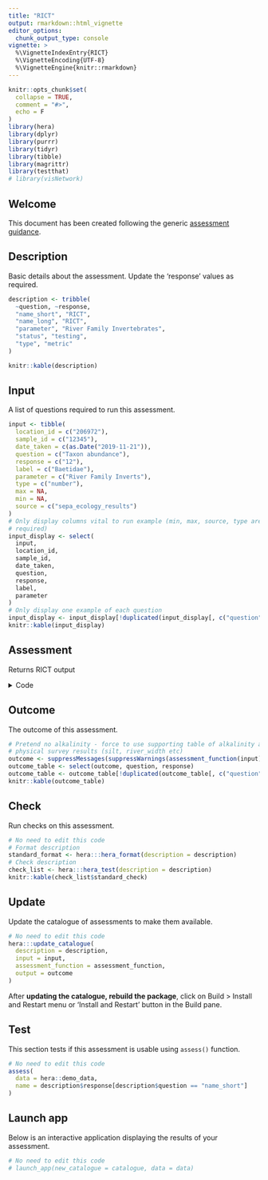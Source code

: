 ```yaml
---
title: "RICT"
output: rmarkdown::html_vignette
editor_options: 
  chunk_output_type: console
vignette: >
  %\VignetteIndexEntry{RICT}
  %\VignetteEncoding{UTF-8}  
  %\VignetteEngine{knitr::rmarkdown}
---
```


```r
knitr::opts_chunk$set(
  collapse = TRUE,
  comment = "#>",
  echo = F
)
library(hera)
library(dplyr)
library(purrr)
library(tidyr)
library(tibble)
library(magrittr)
library(testthat)
# library(visNetwork)
```

## Welcome

This document has been created following the generic [assessment guidance](https://ecodata1.github.io/hera/articles/development_guide.html).

<!-- Create a new regulatory assessment by updating the code info below, for guidance see https://ecodata1.github.io/hera/articles/development_guide.html  -->

## Description

Basic details about the assessment. Update the 'response' values as required.

```r
description <- tribble(
  ~question, ~response,
  "name_short", "RICT",
  "name_long", "RICT",
  "parameter", "River Family Invertebrates",
  "status", "testing",
  "type", "metric"
)

knitr::kable(description)
```

## Input

A list of questions required to run this assessment.

```r
input <- tibble(
  location_id = c("206972"),
  sample_id = c("12345"),
  date_taken = c(as.Date("2019-11-21")),
  question = c("Taxon abundance"),
  response = c("12"),
  label = c("Baetidae"),
  parameter = c("River Family Inverts"),
  type = c("number"),
  max = NA,
  min = NA,
  source = c("sepa_ecology_results")
)
# Only display columns vital to run example (min, max, source, type are not
# required)
input_display <- select(
  input,
  location_id,
  sample_id,
  date_taken,
  question,
  response,
  label,
  parameter
)
# Only display one example of each question
input_display <- input_display[!duplicated(input_display[, c("question")]), ]
knitr::kable(input_display)
```

## Assessment

Returns RICT output

<details>
  <summary>Code</summary>

```r
assessment_function <- function(data, ...) {
  # Calculated some statistic...
  # Note, any non-standard base R library must be call using require().
  require(rict)
  require(macroinvertebrateMetrics)
  require(dplyr)
  require(tidyr)
  require(magrittr)
  message(unique(data$location_id))
  metric_function <- catalogue[catalogue$assessment ==
    "Macroinvertebrate Metrics", 3][[1]]
  input_data <- data
  input_data$location_id <- NULL
  output <- metric_function[[1]](input_data)
  if (is.null(output)) {
    return(NULL)
  }
  output <- dplyr::filter(output, question %in% c("WHPT_ASPT", "WHPT_NTAXA"))


  # Alkalinity ---------
  # if(!any(names(data) %in% c("alkalinity"))) {
  #   alk <- hera:::mean_alkalinity(data)
  #   data$alkalinity <- NULL
  #   data <- inner_join(data, alk, by = join_by("sample_id" == "sample_number"))
  # }
  if (!any(names(data) %in% "alkalinity")) {
    predictors <- utils::read.csv(system.file("extdat",
      "predictors.csv",
      package = "hera"
    ), check.names = FALSE)
    predictors$location_id <- as.character(predictors$location_id)
    predict_data <- filter(predictors, location_id %in% unique(data$location_id))
    predict_data$date <- as.Date(predict_data$date)
    predict_data <- arrange(predict_data, dplyr::desc(date))

    output_location <- inner_join(output,
      unique(data[, c(
        "location_id",
        "sample_id",
        "date_taken"
      )]),
      by = "sample_id",
      relationship = "many-to-many"
    )
    whpt_input <- inner_join(
      output_location,
      predict_data,
      by = "location_id",
      multiple = "first"
    )
  } else {
    # function to average predictors for each year? See sepaTools package?::
    final_data <- data
    final_data <- filter(final_data, analysis_repname == "Invert Physical Data")
    if (nrow(final_data) < 1) {
      return(NULL)
    }
    summarise_data <- select(
      final_data,
      "location_id",
      "sample_id",
      "year",
      "question",
      "response"
    )

    summarise_data <- map_df(split(
      summarise_data,
      summarise_data$sample_id
    ), function(sample) {
      # get a row to add to bottom when mean_depth calculated
      row <- sample[1, ]
      row$question <- "mean_depth"
      if (!any(sample$question %in% "mean_depth")) {
        depths <- filter(sample, question %in% c(
          "River Depth 1",
          "River Depth 2",
          "River Depth 3",
          "Depth 1",
          "Depth 2",
          "Depth 3"
        ))
        if (nrow(depths) < 1) {
          # some samples don't have Depths or mean_depth...so return NA
          row$response <- NA
        } else {
          mean_depth <- mean(as.numeric(depths$response), na.rm = TRUE)

          row$response <- as.character(mean_depth)
        }
        sample <- bind_rows(sample, row)
        return(sample)
      } else {
        return(sample)
      }
    })

    summarise_data <- summarise_data %>%
      filter(question %in% c(
        "sand",
        "silt_clay",
        "boulders_cobbles",
        "pebbles_gravel",
        "river_width",
        "mean_depth"
      ))
    summarise_data <- tidyr::pivot_wider(summarise_data,
      names_from = question,
      values_from = response
    )
    summarise_data <- type.convert(summarise_data, as.is = TRUE)
    summarise_data <- select(summarise_data, -"sample_id")
    summarise_data <- dplyr::group_by(
      summarise_data,
      location_id
    )
    # Suppress warning because of missing values
    summarise_data <- suppressWarnings(dplyr::summarise_all(
      summarise_data,
      ~ mean(.x, na.rm = TRUE)
    ))
    summarise_data$location_id <- as.character(summarise_data$location_id)
    data <- left_join(data, summarise_data, by = join_by(location_id == location_id))
    data <- data %>%
      group_by(location_id) %>%
      mutate("alkalinity" = mean(alkalinity, na.rm = TRUE))
    data <- ungroup(data)

    data <- select(
      data,
      "sample_id",
      "location_id",
      "date_taken",
      "grid_reference",
      "alkalinity",
      "river_width",
      "mean_depth",
      "boulders_cobbles",
      "pebbles_gravel",
      "sand",
      "silt_clay",
      # "northing",
      # "easting",
      "dist_from_source",
      "altitude",
      "slope",
      "grid_reference",
      "discharge_category"
    )
    whpt_input <- inner_join(output,
      unique(data),
      by = "sample_id"
    )
  }
  whpt_input$question[whpt_input$question == "WHPT_ASPT"] <- "WHPT ASPT Abund"
  whpt_input$question[whpt_input$question == "WHPT_NTAXA"] <- "WHPT NTAXA Abund"
  data <- whpt_input

  bias <- 1.62
  analysis <- "whpt ntaxa abund"

  names(data) <- tolower(names(data))
  data <- data[!is.na(data$river_width), ]
  # if no river width...return NULL
  check <- FALSE
  if (nrow(data) < 1) {
    return(NULL)
  }
  # Add year  columns
  data$year <- format.Date(data$date_taken, "%Y")
  data$year <- as.integer(data$year)
  rict_output <- purrr::map(unique(data$location_id), function(location_id) {
    data <- data[data$location_id == location_id, ]
    if (!is.null(data$river_width)) {
      if (any(!is.na(data$river_width))) {
        data$river_width <- as.numeric(data$river_width)
        data$mean_depth <- as.numeric(data$mean_depth)
        data$boulders_cobbles <- as.numeric(data$boulders_cobbles)
        data$pebbles_gravel <- as.numeric(data$pebbles_gravel)
        data$silt_clay <- as.numeric(data$silt_clay)
        data$sand <- as.numeric(data$sand)
        check <- TRUE
      } else {
        data <- select(
          data,
          -"river_width",
          -"mean_depth",
          -"boulders_cobbles",
          -"pebbles_gravel",
          -"sand",
          -"silt_clay"
        )
      }
    }
    # NGR columns

    data <- tidyr::separate(data,
      grid_reference,
      into = c(
        "NGR",
        "NGR_EASTING",
        "NGR_NORTHING"
      ),
      sep = " "
    )
    # needs refactoring - but if no Alk results returned then add blanks/NAs
    # data$alkalinity <- 75
    data$sample_count <- NA
    data$samples_used <- NA
    data$min_date <- NA
    data$max_date <- NA

    data$response <- as.numeric(as.character(data$response))
    data <- tidyr::pivot_wider(data,
      names_from = question,
      values_from = response
    )
    # Join to template
    rict_template <- function() {
      template <- data.frame(
        "LOCATION" = character(),
        "Waterbody" = character(),
        "YEAR" = integer(),
        "NGR" = character(),
        "EASTING" = character(),
        "NORTHING" = character(),
        "S_ALTITUDE" = numeric(),
        "S_SLOPE" = numeric(),
        "S_DISCHARGE_CAT" = numeric(),
        "S_DIST_FROM_SOURCE" = numeric(),
        "River Width (m)" = numeric(),
        "Mean Depth (cm)" = numeric(),
        "Alkalinity" = numeric(),
        "% Boulders/Cobbles" = numeric(),
        "% Pebbles/Gravel" = numeric(),
        "% Sand" = numeric(),
        "% Silt/Clay" = numeric(),
        "Spr_Season_ID" = numeric(),
        "Spr_TL2_WHPT_NTaxa (AbW,DistFam)" = numeric(),
        "Spr_TL2_WHPT_ASPT (AbW,DistFam)" = numeric(),
        "Sum_Season_ID" = numeric(),
        "Sum_TL2_WHPT_NTaxa (AbW,DistFam)" = numeric(),
        "Sum_TL2_WHPT_ASPT (AbW,DistFam)" = numeric(),
        "Aut_Season_ID" = numeric(),
        "Aut_TL2_WHPT_NTaxa (AbW,DistFam)" = numeric(),
        "Aut_TL2_WHPT_ASPT (AbW,DistFam)" = numeric(),
        sample_id = character(),
        check.names = check
      )
    }

    template_nems <- rict_template()
    names(template_nems) <- tolower(names(template_nems))
    data$easting <- as.factor(data$NGR_EASTING)
    data$northing <- as.factor(data$NGR_EASTING)
    names(data) <- tolower(names(data))
    data <- dplyr::bind_rows(template_nems, data)

    # For each Ecology sample (survey_inv/F_BMWP_SUM) summarise
    # data$location <- paste0(data$location_id, ": ", data$location_description)
    data$water_body_id <- 3100
    names(data) <- tolower(names(data))
    data <- data.frame(data, check.names = TRUE)
    names(data) <- tolower(names(data))

    data$date_taken <- as.Date(data$date_taken)
    data$season <- season(data$date_taken)
    data <- dplyr::filter(data, season != 4)

    # summarise_data <- dplyr::group_by(
    #   data,
    #   location_id,
    #   ngr,
    #   ngr_easting,
    #   ngr_northing,
    #   sample_id,
    #   season,
    #   discharge_category,
    #   water_body_id,
    #   .name_repair = TRUE
    # )
    # Suppress warning because of missing values
    # summarise_data <- suppressWarnings(dplyr::summarise_all(
    #   summarise_data,
    #   ~ mean(.x, na.rm = TRUE)
    # ))
    # Select

    rict_data <- dplyr::select(data,
      "SITE" = "location_id",
      "Waterbody" = "water_body_id",
      "Year" = "year",
      "NGR" = "ngr",
      "Easting" = "ngr_easting",
      "Northing" = "ngr_northing",
      "Altitude" = "altitude",
      "Slope" = "slope",
      "Discharge" = "discharge_category",
      "Dist_from_Source" = "dist_from_source",
      "Mean_Width" = "river_width",
      "Mean_depth" = "mean_depth",
      "Alkalinity" = "alkalinity",
      "Total_samples" = "sample_count",
      "Samples_used" = "samples_used",
      "Alk_start" = "min_date",
      "Alk_end" = "max_date",
      "Boulder_Cobbles" = "boulders_cobbles",
      "Pebbles_Gravel" = "pebbles_gravel",
      "Sand" = "sand",
      "Silt_Clay" = "silt_clay",
      "Spr_Season_ID" = "season",
      "Spr_TL2_WHPT_NTaxa (AbW,DistFam)" = "whpt.ntaxa.abund",
      "Spr_TL2_WHPT_ASPT (AbW,DistFam)" = "whpt.aspt.abund",
      "Sum_Season_ID" = "season",
      "Sum_TL2_WHPT_NTaxa (AbW,DistFam)" = "whpt.ntaxa.abund",
      "Sum_TL2_WHPT_ASPT (AbW,DistFam)" = "whpt.aspt.abund",
      "Aut_Season_ID" = "season",
      "Aut_TL2_WHPT_NTaxa (AbW,DistFam)" = "whpt.ntaxa.abund",
      "Aut_TL2_WHPT_ASPT (AbW,DistFam)" = "whpt.aspt.abund",
      "sample_id",
      "season" = "season"
    )
    # Remove season not used

    cols <- grep("Sum_|Spr_", names(rict_data), perl = TRUE)
    rict_data[rict_data$season == 3, cols] <- NA

    cols <- grep("Spr_|Aut_", names(rict_data), perl = TRUE)
    rict_data[rict_data$season == 2, cols] <- NA

    cols <- grep("Sum_|Aut_", names(rict_data), perl = TRUE)
    rict_data[rict_data$season == 1, cols] <- NA


    # Add season id when required
    rict_data$Spr_Season_ID <- 1
    rict_data$Sum_Season_ID <- 2
    rict_data$Aut_Season_ID <- 3
    # Bias where required
    rict_data$SPR_NTAXA_BIAS <- bias
    rict_data$SUM_NTAXA_BIAS <- bias
    rict_data$AUT_NTAXA_BIAS <- bias

    rict_data$VELOCITY <- NA
    rict_data$HARDNESS <- NA
    rict_data$CALCIUM <- NA
    rict_data$CONDUCTIVITY <- NA
    # Replace NANs
    is.nan.data.frame <- function(x) {
      do.call(cbind, lapply(x, is.nan))
    }
    rict_data[is.nan(rict_data)] <- NA
    # Discharge must be numeric to pass validation
    rict_data$Discharge <- as.numeric(rict_data$Discharge)
    rict_data <- data.frame(rict_data, check.names = FALSE)
    # rict_data <- rict_data[rict_data$sample_id != "1582198", ]
    # rict_data <- rict_data[rict_data$sample_id != "1017980", ]
    if (nrow(rict_data) == 0) {
      return(NULL)
    }
    rict_valid <- rict::rict_validate(rict_data, stop_if_all_fail = FALSE)
    if (nrow(rict_valid$data) == 0) {
      return(NULL)
    }
    rict_multi_year <- rict_data %>%
      group_by(SITE, Year) %>%
      select("SITE", "Year", contains("_WHPT_")) %>%
      summarise_all(~ mean(.x, na.rm = TRUE))
    predictors <- rict_data %>%
      select(-"Year", -"season", -contains("_WHPT_"), -"sample_id") %>%
      unique()
    multi <- inner_join(rict_multi_year, predictors, by = c("SITE"))
    multi <- data.frame(multi, check.names = FALSE)
    multi_predict <- rict_predict(multi)
    multi_predict <- select(multi_predict, "SITE", "SuitCode", "SuitText")
    multi_predict <- unique(multi_predict)
    multi_class <- rict::rict(multi, year_type = "multi")
    multi_class <- inner_join(multi_class, multi_predict, by = join_by(SITE))
    multi_year_ntaxa <- select(
      multi_class,
      "SITE",
      "H" = "H_NTAXA_spr_aut",
      "G" = "G_NTAXA_spr_aut",
      "M" = "M_NTAXA_spr_aut",
      "P" = "P_NTAXA_spr_aut",
      "B" = "B_NTAXA_spr_aut",
      "Class" = "mostProb_NTAXA_spr_aut",
      "EQR" = "NTAXA_aver_spr_aut",
      "Suit Code" = "SuitCode",
      "Suit Text" = "SuitText"
    )
    multi_year_ntaxa$parameter <- "Macroinvertebrates (NTAXA)"
    multi_year_aspt <- select(
      multi_class,
      "SITE",
      "H" = "H_ASPT_spr_aut",
      "G" = "G_ASPT_spr_aut",
      "M" = "M_ASPT_spr_aut",
      "P" = "P_ASPT_spr_aut",
      "B" = "B_ASPT_spr_aut",
      "Class" = "mostProb_ASPT_spr_aut",
      "EQR" = "ASPT_aver_spr_aut",
      "Suit Code" = "SuitCode",
      "Suit Text" = "SuitText"
    )

    multi_year_aspt$parameter <- "Macroinvertebrates (ASPT)"
    multi_year_output <- bind_rows(
      multi_year_aspt,
      multi_year_ntaxa
    )
    multi_year_output <- multi_year_output[complete.cases(multi_year_output), ]
    multi_year_output <- mutate_all(multi_year_output, as.character)
    multi_year_output <- pivot_longer(multi_year_output,
      names_to = "question",
      values_to = "response",
      cols = c(-parameter, -SITE)
    )
    # rict_class <- inner_join(rict_class,
    #                          rict_data[, c("SITE","sample_id")],
    #                          by = "sample_id")
    multi_year_output <-
      rename(multi_year_output, "location_id" = SITE)

    predict_single <- rict::rict_predict(rict_data, all_indices = TRUE)
    # predict_single$sample_id <- rict_data$sample_id

    sample_season <- select(data, "location_id", "sample_id", "season")
    sample_season <- unique(sample_season)
    sample_season$season <- as.numeric(sample_season$season)
    predict_single <- select(
      predict_single,
      "SuitCode", "SuitText",
      "SEASON", "SITE",
      "TL2_08_Group_ARMI_Score",
      "TL2_08_Group_ARMI_NTaxa",
      "TL2_WHPT_Score_AbW_DistFam",
      "TL2_WHPT_NTAXA_AbW_DistFam",
      "TL2_WHPT_ASPT_AbW_DistFam"
    )
    predict_single <- unique(predict_single)
    predict_single <- inner_join(sample_season,
      predict_single,
      by = join_by(
        season == SEASON,
        location_id == SITE
      )
    )

    single_predict <- predict_single
    # single_predict <- select(predict_single, sample_id, SuitCode, SuitText)
    # single_predict <- unique(single_predict)
    # ISSUE - rict_output is not in same 'sample' order as rict_data input!
    # try running data using sample_id as SITE. Then later join location using
    # sample_id
    rict_data$location_id <- rict_data$SITE
    rict_data$SITE <- rict_data$sample_id
    rict_output <- rict::rict(rict_data, year_type = "single")
    # Hot fix...try to arrange by year ascending to match output? Works(maybe!).
    # rict_data <- arrange(rict_data, Year)
    rict_output <- inner_join(rict_output, sample_season, by = join_by(SITE == sample_id))
    rict_output$sample_id <- rict_output$SITE
    rict_output$SITE <- rict_output$location_id
    rict_output <- unique(rict_output)

    rict_output <- rict_output[rict_output$sample_id %in% single_predict$sample_id, ]
    rict_data <- unique(rict_data)

    rict_output <- inner_join(rict_output, single_predict, by = join_by(sample_id))

    spr_ntaxa <- select(
      rict_output,
      "sample_id",
      "H" = "H_NTAXA_spr",
      "G" = "G_NTAXA_spr",
      "M" = "M_NTAXA_spr",
      "P" = "P_NTAXA_spr",
      "B" = "B_NTAXA_spr",
      "Class" = "mostProb_NTAXA_spr",
      "EQR" = "NTAXA_eqr_av_spr",
      "Suit Code" = "SuitCode",
      "Suit Text" = "SuitText"
    )
    spr_ntaxa$parameter <- "Macroinvertebrates (NTAXA)"

    sum_ntaxa <- select(
      rict_output,
      "sample_id",
      "H" = "H_NTAXA_sum",
      "G" = "G_NTAXA_sum",
      "M" = "M_NTAXA_sum",
      "P" = "P_NTAXA_sum",
      "B" = "B_NTAXA_sum",
      "Class" = "mostProb_NTAXA_sum",
      "EQR" = "NTAXA_eqr_av_sum",
      "Suit Code" = "SuitCode",
      "Suit Text" = "SuitText"
    )
    sum_ntaxa$parameter <- "Macroinvertebrates (NTAXA)"

    aut_ntaxa <- select(
      rict_output,
      "sample_id",
      "H" = "H_NTAXA_aut",
      "G" = "G_NTAXA_aut",
      "M" = "M_NTAXA_aut",
      "P" = "P_NTAXA_aut",
      "B" = "B_NTAXA_aut",
      "Class" = "mostProb_NTAXA_aut",
      "EQR" = "NTAXA_eqr_av_aut",
      "Suit Code" = "SuitCode",
      "Suit Text" = "SuitText"
    )
    aut_ntaxa$parameter <- "Macroinvertebrates (NTAXA)"

    aut_aspt <- select(
      rict_output,
      "sample_id",
      "H" = "H_ASPT_aut",
      "G" = "G_ASPT_aut",
      "M" = "M_ASPT_aut",
      "P" = "P_ASPT_aut",
      "B" = "B_ASPT_aut",
      "Class" = "mostProb_ASPT_aut",
      "EQR" = "ASPT_eqr_av_aut",
      "Suit Code" = "SuitCode",
      "Suit Text" = "SuitText"
    )
    aut_aspt$parameter <- "Macroinvertebrates (ASPT)"

    spr_aspt <- select(
      rict_output,
      "sample_id",
      "H" = "H_ASPT_spr",
      "G" = "G_ASPT_spr",
      "M" = "M_ASPT_spr",
      "P" = "P_ASPT_spr",
      "B" = "B_ASPT_spr",
      "Class" = "mostProb_ASPT_spr",
      "EQR" = "ASPT_eqr_av_spr",
      "Suit Code" = "SuitCode",
      "Suit Text" = "SuitText"
    )
    spr_aspt$parameter <- "Macroinvertebrates (ASPT)"

    sum_aspt <- select(
      rict_output,
      "sample_id",
      "H" = "H_ASPT_sum",
      "G" = "G_ASPT_sum",
      "M" = "M_ASPT_sum",
      "P" = "P_ASPT_sum",
      "B" = "B_ASPT_sum",
      "Class" = "mostProb_ASPT_sum",
      "EQR" = "eqr_av_sum_aspt",
      "Suit Code" = "SuitCode",
      "Suit Text" = "SuitText"
    )
    sum_aspt$parameter <- "Macroinvertebrates (ASPT)"
    rict_class <- bind_rows(
      spr_aspt,
      sum_aspt,
      aut_aspt,
      spr_ntaxa,
      sum_ntaxa,
      aut_ntaxa
    )

    rict_class <- rict_class[complete.cases(rict_class), ]
    rict_class <- mutate_all(rict_class, as.character)
    rict_class <- pivot_longer(rict_class,
      names_to = "question",
      values_to = "response",
      cols = c(-sample_id, -parameter)
    )
    rict_class <- inner_join(rict_class,
      rict_data[, c("location_id", "sample_id")],
      by = "sample_id",
      relationship = "many-to-many"
    )
    # rict_class <- rename(rict_class, "location_id" = SITE)
    rict_aspt <- tibble(
      "location_id" = predict_single$location_id,
      "sample_id" = predict_single$sample_id,
      "question" = "RICT Reference WHPT ASPT",
      "response" = as.character(predict_single$TL2_WHPT_ASPT_AbW_DistFam)
    )
    rict_ntaxa <- tibble(
      "location_id" = predict_single$location_id,
      "sample_id" = predict_single$sample_id,
      "question" = "RICT Rerference WHPT NTAXA",
      "response" = as.character(predict_single$TL2_WHPT_NTAXA_AbW_DistFam)
    )
    rict_river_score <- tibble(
      "location_id" = predict_single$location_id,
      "sample_id" = predict_single$sample_id,
      "question" = "RICT Rerference ARMI Score",
      "response" = as.character(predict_single$TL2_08_Group_ARMI_Score)
    )
    rict_river_ntaxa <- tibble(
      "location_id" = predict_single$location_id,
      "sample_id" = predict_single$sample_id,
      "question" = "RICT Rerference ARMI NTAXA",
      "response" = as.character(predict_single$TL2_08_Group_ARMI_NTaxa)
    )

    predict_single <- bind_rows(rict_aspt, rict_ntaxa, rict_river_score, rict_river_ntaxa)
    predict_single$parameter <- "RICT Prediction"
    rict_prediction <- bind_rows(
      predict_single,
      rict_class,
      multi_year_output
    )
    # create row for years included in multi-year
    row <- rict_prediction[is.na(rict_prediction$sample_id), ]
    row <- row[1:2, ]
    row$parameter[1] <- "Macroinvertebrates (ASPT)"
    row$parameter[2] <- "Macroinvertebrates (NTAXA)"
    row$question <- "Years included"
    row$response <- paste(unique(rict_data$Year), collapse = ",")
    rict_prediction <- bind_rows(rict_prediction, row)
  })

  output <- bind_rows(rict_output)
  if (nrow(output) < 1) {
    return(NULL)
  }
  output <- unique(output)
  output <- mutate(output,
    question = ifelse(question == "M",
      "CoCM",
      question
    ),
    question = ifelse(question == "P",
      "CoCP",
      question
    ),
    question = ifelse(question == "B",
      "CoCB",
      question
    ),
    question = ifelse(question == "H",
      "CoCH",
      question
    ),
    question = ifelse(question == "G",
      "CoCG",
      question
    )
  )


  output <- mutate(output,
    response = ifelse(response == "H",
      "High",
      response
    ),
    response = ifelse(response == "G",
      "Good",
      response
    ),
    response = ifelse(response == "M",
      "Moderate",
      response
    ),
    response = ifelse(response == "P",
      "Poor",
      response
    ),
    response = ifelse(response == "B",
      "Bad",
      response
    )
  )

  return(output)
}
```

</details>

## Outcome

The outcome of this assessment.

```r
# Pretend no alkalinity - force to use supporting table of alkalinity and
# physical survey results (silt, river_width etc)
outcome <- suppressMessages(suppressWarnings(assessment_function(input)))
outcome_table <- select(outcome, question, response)
outcome_table <- outcome_table[!duplicated(outcome_table[, c("question")]), ]
knitr::kable(outcome_table)
```

## Check

Run checks on this assessment.

```r
# No need to edit this code
# Format description
standard_format <- hera:::hera_format(description = description)
# Check description
check_list <- hera:::hera_test(description = description)
knitr::kable(check_list$standard_check)
```


## Update

Update the catalogue of assessments to make them available.

```r
# No need to edit this code
hera:::update_catalogue(
  description = description,
  input = input,
  assessment_function = assessment_function,
  output = outcome
)
```

After **updating the catalogue, rebuild the package**, click on Build > Install and Restart menu or 'Install and Restart' button in the Build pane.

## Test

This section tests if this assessment is usable using `assess()` function.

```r
# No need to edit this code
assess(
  data = hera::demo_data,
  name = description$response[description$question == "name_short"]
)
```

## Launch app

Below is an interactive application displaying the results of your assessment.

```r
# No need to edit this code
# launch_app(new_catalogue = catalogue, data = data)
```
